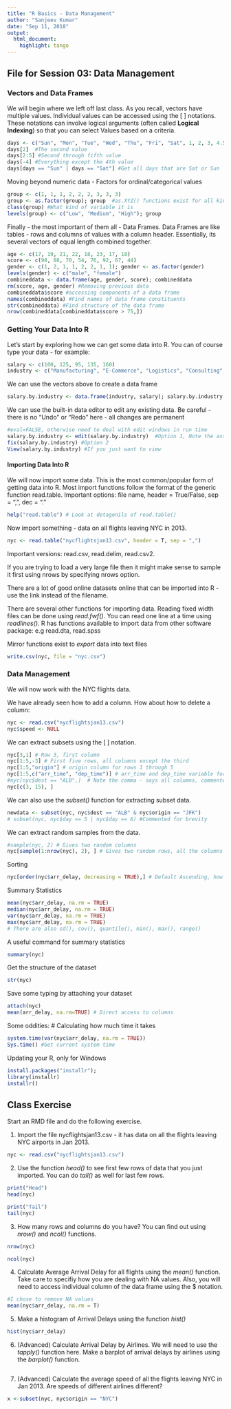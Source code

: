 ```yaml
---
title: "R Basics - Data Management"
author: "Sanjeev Kumar"
date: "Sep 11, 2018"
output: 
  html_document: 
    highlight: tango
---
```


## File for Session 03: Data Management

### Vectors and Data Frames
  
We will begin where we left off last class. As you recall, vectors have multiple values. Individual values can be accessed using the [ ] notations. These notations can involve logical arguments (often called **Logical Indexing**) so that you can select Values based on a criteria. 
```r
days <- c("Sun", "Mon", "Tue", "Wed", "Thu", "Fri", "Sat", 1, 2, 3, 4.55)
days[2]  #The second value
days[2:5] #Second through fifth value
days[-4] #Everything except the 4th value
days[days == "Sun" | days == "Sat"] #Get all days that are Sat or Sun
```

Moving beyond numeric data - Factors for ordinal/categorical values
```r
group <- c(1, 1, 1, 2, 2, 2, 3, 3, 3)
group <- as.factor(group); group  #as.XYZ() functions exist for all kinds of XYZ
class(group) #What kind of variable it is
levels(group) <- c("Low", "Medium", "High"); group
```

Finally - the most important of them all - Data Frames. Data Frames are like tables - rows and columns of values with a column header. Essentially, its several vectors of equal length combined together.
```r
age <- c(17, 19, 21, 22, 18, 23, 17, 18)
score <- c(98, 88, 70, 54, 76, 92, 67, 44)
gender <- c(1, 2, 1, 1, 2, 2, 1, 1); gender <- as.factor(gender)
levels(gender) <- c("male", "female")
combineddata <- data.frame(age, gender, score); combineddata
rm(score, age, gender) #Removing previous data
combineddata$score #accessing components of a data frame
names(combineddata) #Find names of data frame constituents
str(combineddata) #Find structure of the data frame
nrow(combineddata[combineddata$score > 75,])
```

### Getting Your Data Into R

Let's start by exploring how we can get some data into R. You can of course type your data - for example:
```r
salary <- c(100, 125, 95, 135, 160)  
industry <- c("Manufacturing", "E-Commerce", "Logistics", "Consulting", "Banking")
```

We can use the vectors above to create a data frame
```r
salary.by.industry <- data.frame(industry, salary); salary.by.industry
```

We can use the built-in data editor to edit any existing data. Be careful - there is no "Undo" or "Redo" here - all changes are permanent
```r
#eval=FALSE, otherwise need to deal with edit windows in run time
salary.by.industry <- edit(salary.by.industry)  #Option 1, Note the assignment
fix(salary.by.industry) #Option 2
View(salary.by.industry) #If you just want to view
```

#### Importing Data Into R

We will now import some data. This is the most common/popular form of getting data into R.  Most import functions follow the format of the generic function read.table. Important options: file name, header = True/False, sep = ",", dec = "."
```r
help("read.table") # Look at detagenils of read.table()
```

Now import something - data on all flights leaving NYC in 2013.
```r
nyc <- read.table("nycflightsjan13.csv", header = T, sep = ",")
```

Important versions: read.csv, read.delim, read.csv2. 

If you are trying to load a very large file then it might make sense to sample it first using nrows by specifying nrows option.

There are a lot of good online datasets online that can be imported into R - use the link instead of the filename. 

There are several other functions for importing data. Reading fixed width files can be done using *read.fwf()*. You can read one line at a time using *readlines()*. R has functions available to import data from other software package: e.g read.dta, read.spss

Mirror functions exist to *export* data into text files
```r
write.csv(nyc, file = "nyc.csv")
```


### Data Management

We will now work with the NYC flights data.

We have already seen how to add a column. How about how to delete a column:
```r
nyc <- read.csv("nycflightsjan13.csv")
nyc$speed <- NULL
```

We can extract subsets using the [ ] notation.
```r
nyc[3,1] # Row 3, first column
nyc[1:5,-3] # First five rows, all columns except the third
nyc[1:5,"origin"] # origin column for rows 1 through 5
nyc[1:5,c("arr_time", "dep_time")] # arr_time and dep_time variable for rows 1:5
#nyc[nyc$dest == "ALB",]  # Note the comma - says all columns, commented for brevity
nyc[c(3, 15), ]
```

We can also use the *subset()* function for extracting subset data.
```r
newdata <- subset(nyc, nyc$dest == "ALB" & nyc$origin == "JFK")
# subset(nyc, nyc$day == 5 | nyc$day == 6) #Commented for brevity
```

We can extract random samples from the data.
```r
#sample(nyc, 2) # Gives two random columns
nyc[sample(1:nrow(nyc), 2), ] # Gives two random rows, all the columns
```

Sorting
```r
nyc[order(nyc$arr_delay, decreasing = TRUE),] # Default Ascending, how to do descending?
```

Summary Statistics
```r
mean(nyc$arr_delay, na.rm = TRUE)
median(nyc$arr_delay, na.rm = TRUE)
var(nyc$arr_delay, na.rm = TRUE)
max(nyc$arr_delay, na.rm = TRUE)
# There are also sd(), cov(), quantile(), min(), max(), range()
```

A useful command for summary statistics
```r
summary(nyc)
```

Get the structure of the dataset
```r
str(nyc)
```



Save some typing by attaching your dataset
```r
attach(nyc) 
mean(arr_delay, na.rm=TRUE) # Direct access to columns
```

Some oddities: # Calculating how much time it takes
```r
system.time(var(nyc$arr_delay, na.rm = TRUE))
Sys.time() #Get current system time
```

  Updating your R, only for Windows
```r
install.packages("installr"); 
library(installr)
installr()
```

## Class Exercise

Start an RMD file and do the following exercise. 

1. Import the file nycflightsjan13.csv - it has data on all the flights leaving NYC airports in Jan 2013.
```r
nyc <- read.csv("nycflightsjan13.csv")
```

2. Use the function *head()* to see first few rows of data that you just imported. You can do *tail()* as well for last few rows.

```r
print("Head")
head(nyc)

print("Tail")
tail(nyc)
```
3. How many rows and columns do you have? You can find out using *nrow()* and *ncol()* functions.
```r
nrow(nyc)

ncol(nyc)
```
4. Calculate Average Arrival Delay for all flights using the *mean()* function. Take care to specifiy how you are dealing with NA values. Also, you will need to access individual column of the data frame using the $ notation.
```r
#I chose to remove NA values
mean(nyc$arr_delay, na.rm = T)

```
5. Make a histogram of Arrival Delays using the function *hist()*
```r
hist(nyc$arr_delay)
```
6. (Advanced) Calculate Arrival Delay by Airlines. We will need to use the *tapply()* function here. Make a barplot of arrival delays by airlines using the *barplot()* function.
```r

```
7. (Advanced) Calculate the average speed of all the flights leaving NYC in Jan 2013. Are speeds of different airlines different?
```r
x <-subset(nyc, nyc$origin == "NYC")

```